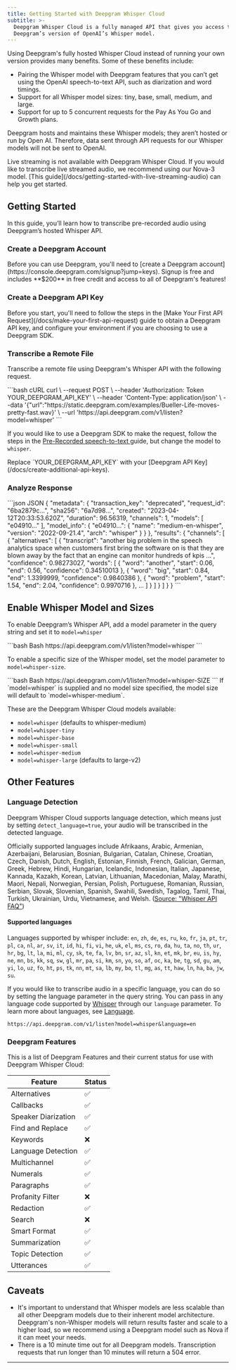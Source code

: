 ```yaml
---
title: Getting Started with Deepgram Whisper Cloud
subtitle: >-
  Deepgram Whisper Cloud is a fully managed API that gives you access to
  Deepgram’s version of OpenAI’s Whisper model.
---
```


<div class="flex flex-row gap-2">
  <Markdown src="/snippets/stt-batch-available.mdx" /> <Markdown src="/snippets/stt-stream-unavailable.mdx" />
</div>

Using Deepgram's fully hosted Whisper Cloud instead of running your own version provides many benefits. Some of these benefits include:

* Pairing the Whisper model with Deepgram features that you can’t get using the OpenAI speech-to-text API, such as diarization and word timings.
* Support for all Whisper model sizes: tiny, base, small, medium, and large.
* Support for up to 5 concurrent requests for the Pay As You Go and Growth plans.

Deepgram hosts and maintains these Whisper models; they aren’t hosted or run by Open AI. Therefore, data sent through API requests for our Whisper models will not be sent to OpenAI.

<Warning>
  Live streaming is not available with Deepgram Whisper Cloud. If you would like to transcribe live streamed audio, we recommend using our Nova-3 model. [This guide](/docs/getting-started-with-live-streaming-audio) can help you get started.
</Warning>

## Getting Started

In this guide, you’ll learn how to transcribe pre-recorded audio using Deepgram’s hosted Whisper API.

### Create a Deepgram Account

<Info>
  Before you can use Deepgram, you'll need to [create a Deepgram account](https://console.deepgram.com/signup?jump=keys). Signup is free and includes **$200** in free credit and access to all of Deepgram's features!
</Info>

### Create a Deepgram API Key

<Info>
  Before you start, you'll need to follow the steps in the [Make Your First API Request](/docs/make-your-first-api-request) guide to obtain a Deepgram API key, and configure your environment if you are choosing to use a Deepgram SDK.
</Info>

### Transcribe a Remote File

Transcribe a remote file using Deepgram's Whisper API with the following request.

<CodeGroup>
  ```bash cURL
  curl \
    --request POST \
    --header 'Authorization: Token YOUR_DEEPGRAM_API_KEY' \
    --header 'Content-Type: application/json' \
    --data '{"url":"https://static.deepgram.com/examples/Bueller-Life-moves-pretty-fast.wav}' \
    --url 'https://api.deepgram.com/v1/listen?model=whisper'
  ```
</CodeGroup>

If you would like to use a Deepgram SDK to make the request, follow the steps in the [Pre-Recorded speech-to-text ](/docs/getting-started-with-pre-recorded-audio)guide, but change the model to `whisper`.

<Warning>
  Replace `YOUR_DEEPGRAM_API_KEY` with your [Deepgram API Key](/docs/create-additional-api-keys).
</Warning>

### Analyze Response

<CodeGroup>
  ```json JSON
  {
    "metadata": {
      "transaction_key": "deprecated",
      "request_id": "6ba2879c...",
      "sha256": "6a7d98...",
      "created": "2023-04-12T20:33:53.620Z",
      "duration": 96.56319,
      "channels": 1,
      "models": [
        "e04910..."
      ],
      "model_info": {
        "e04910...": {
          "name": "medium-en-whisper",
          "version": "2022-09-21.4",
          "arch": "whisper"
        }
      }
    },
    "results": {
      "channels": [
        {
          "alternatives": [
            {
              "transcript": "another big problem in the speech analytics space when customers first bring the software on is that they are blown away by the fact that an engine can monitor hundreds of kpis ...",
              "confidence": 0.98273027,
              "words": [
                {
                  "word": "another",
                  "start": 0.06,
                  "end": 0.56,
                  "confidence": 0.34510013
                },
                {
                  "word": "big",
                  "start": 0.84,
                  "end": 1.3399999,
                  "confidence": 0.9840386
                },
                {
                  "word": "problem",
                  "start": 1.54,
                  "end": 2.04,
                  "confidence": 0.9970716
                },
              ...
              ]
            }
          ]
        }
      ]
    }
  }
  ```
</CodeGroup>

## Enable Whisper Model and Sizes

To enable Deepgram’s Whisper API, add a model parameter in the query string and set it to `model=whisper`

<CodeGroup>
  ```bash Bash
  https://api.deepgram.com/v1/listen?model=whisper
  ```
</CodeGroup>

To enable a specific size of the Whisper model, set the model parameter to `model=whisper-size`.

<CodeGroup>
  ```bash Bash
  https://api.deepgram.com/v1/listen?model=whisper-SIZE
  ```
</CodeGroup>

<Info>
  If `model=whisper` is supplied and no model size specified, the model size will default to `model=whisper-medium`.
</Info>

These are the Deepgram Whisper Cloud models available:

* `model=whisper` (defaults to whisper-medium)
* `model=whisper-tiny`
* `model=whisper-base`
* `model=whisper-small`
* `model=whisper-medium`
* `model=whisper-large` (defaults to large-v2)

## Other Features

### Language Detection

Deepgram Whisper Cloud supports language detection, which means just by setting `detect_language=true`, your audio will be transcribed in the detected language.

Officially supported languages include Afrikaans, Arabic, Armenian, Azerbaijani, Belarusian, Bosnian, Bulgarian, Catalan, Chinese, Croatian, Czech, Danish, Dutch, English, Estonian, Finnish, French, Galician, German, Greek, Hebrew, Hindi, Hungarian, Icelandic, Indonesian, Italian, Japanese, Kannada, Kazakh, Korean, Latvian, Lithuanian, Macedonian, Malay, Marathi, Maori, Nepali, Norwegian, Persian, Polish, Portuguese, Romanian, Russian, Serbian, Slovak, Slovenian, Spanish, Swahili, Swedish, Tagalog, Tamil, Thai, Turkish, Ukrainian, Urdu, Vietnamese, and Welsh. ([Source: "Whisper API FAQ"](https://help.openai.com/en/articles/7031512-whisper-api-faq))

#### Supported languages

Languages supported by whisper include: `en`, `zh`, `de`, `es`, `ru`, `ko`, `fr`, `ja`, `pt`, `tr`, `pl`, `ca`, `nl`, `ar`, `sv`, `it`, `id`, `hi`, `fi`, `vi`, `he`, `uk`, `el`, `ms`, `cs`, `ro`, `da`, `hu`, `ta`, `no`, `th`, `ur`, `hr`, `bg`, `lt`, `la`, `mi`, `ml`, `cy`, `sk`, `te`, `fa`, `lv`, `bn`, `sr`, `az`, `sl`, `kn`, `et`, `mk`, `br`, `eu`, `is`, `hy`, `ne`, `mn`, `bs`, `kk`, `sq`, `sw`, `gl`, `mr`, `pa`, `si`, `km`, `sn`, `yo`, `so`, `af`, `oc`, `ka`, `be`, `tg`, `sd`, `gu`, `am`, `yi`, `lo`, `uz`, `fo`, `ht`, `ps`, `tk`, `nn`, `mt`, `sa`, `lb`, `my`, `bo`, `tl`, `mg`, `as`, `tt`, `haw`, `ln`, `ha`, `ba`, `jw`, `su`.

If you would like to transcribe audio in a specific language, you can do so by setting the language parameter in the query string. You can pass in any language code supported by [Whisper](https://github.com/openai/whisper/blob/main/whisper/tokenizer.py) through our `language` parameter. To learn more about languages, see [Language](/docs/language/).

```
https://api.deepgram.com/v1/listen?model=whisper&language=en
```

### Deepgram Features

This is a list of Deepgram Features and their current status for use with Deepgram Whisper Cloud:

| Feature            | Status |
| ------------------ | ------ |
| Alternatives       | ✅      |
| Callbacks          | ✅      |
| Speaker Diarization| ✅      |
| Find and Replace   | ✅      |
| Keywords           | ❌      |
| Language Detection | ✅      |
| Multichannel       | ✅      |
| Numerals           | ✅      |
| Paragraphs         | ✅      |
| Profanity Filter   | ❌      |
| Redaction          | ✅      |
| Search             | ❌      |
| Smart Format       | ✅      |
| Summarization      | ✅      |
| Topic Detection    | ✅      |
| Utterances         | ✅      |

## Caveats

* It's important to understand that Whisper models are less scalable than all other Deepgram models due to their inherent model architecture. Deepgram's non-Whisper models will return results faster and scale to a higher load, so we recommend using a Deepgram model such as Nova if it can meet your needs.
* There is a 10 minute time out for all Deepgram models. Transcription requests that run longer than 10 minutes will return a 504 error.

***

